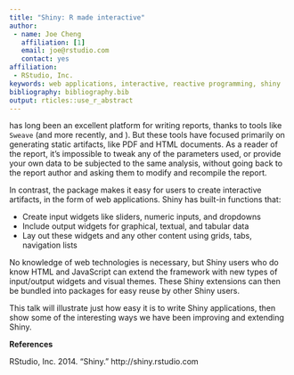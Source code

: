 ```yaml
---
title: "Shiny: R made interactive"
author:
 - name: Joe Cheng
   affiliation: [1]
   email: joe@rstudio.com
   contact: yes
affiliation:
 - RStudio, Inc.
keywords: web applications, interactive, reactive programming, shiny
bibliography: bibliography.bib
output: rticles::use_r_abstract
---
```

\proglang{R} has long been an excellent platform for writing reports, thanks to tools like `Sweave` (and more recently, \pkg{knitr} and \pkg{rmarkdown}). But these tools have focused primarily on generating static artifacts, like PDF and HTML documents. As a reader of the report, it's impossible to tweak any of the parameters used, or provide your own data to be subjected to the same analysis, without going back to the report author and asking them to modify and recompile the report.

In contrast, the \pkg{shiny} package makes it easy for \proglang{R} users to create interactive artifacts, in the form of web applications. Shiny has built-in functions that:

* Create input widgets like sliders, numeric inputs, and dropdowns
* Include output widgets for graphical, textual, and tabular data
* Lay out these widgets and any other content using grids, tabs, navigation lists

No knowledge of web technologies is necessary, but Shiny users who do know HTML and JavaScript can extend the framework with new types of input/output widgets and visual themes. These Shiny extensions can then be bundled into \proglang{R} packages for easy reuse by other Shiny users.

This talk will illustrate just how easy it is to write Shiny applications, then show some of the interesting ways we have been improving and extending Shiny.

**References**

RStudio, Inc. 2014. "Shiny." http://shiny.rstudio.com

